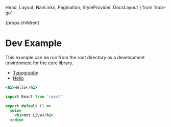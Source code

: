   Head,
  Layout,
  NavLinks,
  Pagination,
  StyleProvider,
  DocsLayout
} from 'mdx-go'

<Head>
  <title>Hello</title>
</Head>


  <StyleProvider>
    <Layout>
      <Layout.MenuToggle />
      <Layout.Sidebar>
        <NavLinks {...props} />
      </Layout.Sidebar>
      <Layout.Main>
        {props.children}
        <Pagination {...props} />
      </Layout.Main>
    </Layout>
  </StyleProvider>

# Dev Example

This example can be run from the root directory as a development environment for the core library.

- [Typography](/typography)
- [Hello](/hello)

```.jsx
<h1>Hello</h1>
```

```jsx
import React from 'react'

export default () =>
  <div>
    <h1>Not Live</h1>
  </div>
```
